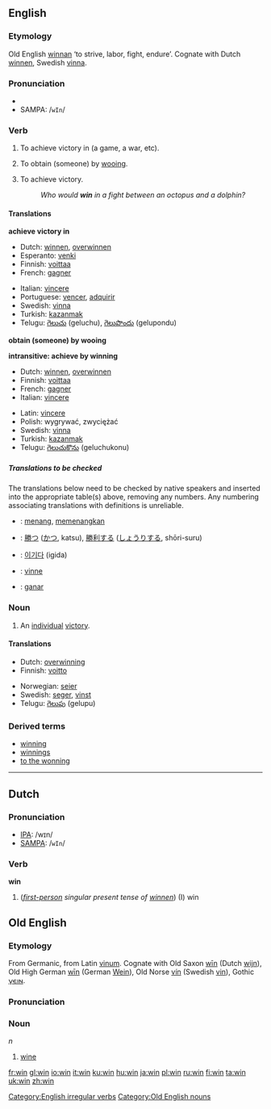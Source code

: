 ==English==

===Etymology===
Old English [[winnan]] ‘to strive, labor, fight, endure’.  Cognate with Dutch [[winnen]], Swedish [[vinna]].

===Pronunciation===
*{{IPA|/wɪn/}}
*SAMPA: /<tt>wIn</tt>/

===Verb===
[[Category:English irregular verbs]]
{{en-verb2|'''to win'''|'''[[wins]]'''|'''[[won]]'''|'''[[won]]'''|'''[[winning]]'''}}

#{{transitive}} To achieve victory in (a game, a war, etc).
#{{transitive}} To obtain (someone) by [[wooing]].
#{{intransitive}} To achieve victory.
#:''Who would '''win''' in a fight between an octopus and a dolphin?''

====Translations====

'''achieve victory in'''
{{top}}
*Dutch: [[winnen]], [[overwinnen]]
*Esperanto: [[venki]]
*Finnish: [[voittaa]]
*French: [[gagner]]
{{mid}}
*Italian: [[vincere]]
*Portuguese: [[vencer]], [[adquirir]]
*Swedish: [[vinna]]
*Turkish: [[kazanmak]]
*Telugu: [[గెలుచు]] (geluchu), [[గెలుపొందు]] (gelupondu)
{{bottom}}

'''obtain (someone) by wooing'''
{{top}}
{{mid}}
{{bottom}}

'''intransitive: achieve by winning'''
{{top}}
*Dutch: [[winnen]], [[overwinnen]]
*Finnish: [[voittaa]]
*French: [[gagner]]
*Italian: [[vincere]]
{{mid}}
*Latin: [[vincere]]
*Polish: wygrywać, zwyciężać
*Swedish: [[vinna]]
*Turkish: [[kazanmak]]
*Telugu: [[గెలుచుకొను]] (geluchukonu)
{{bottom}}

=====Translations to be checked=====
<!--Remove this section once all of the translations below have been moved into the tables above.-->
{{checktrans}}
The translations below need to be checked by native speakers and inserted into the appropriate table(s) above, removing any numbers.  Any numbering associating translations with definitions is unreliable.

*{{ttbc|Indonesian}}: [[menang]], [[menang|memenangkan]]
*{{ttbc|Japanese}}: [[勝つ]] ([[かつ]], katsu), [[勝利]]する ([[しょうり]]する, shōri-suru)
*{{ttbc|Korean}}: [[이기다]] (igida)
*{{ttbc|Norwegian}}: [[vinne]]
*{{ttbc|Spanish}}: [[ganar]]

===Noun===
{{en-noun|win|wins}}

# An [[individual]] [[victory]].

====Translations====
{{top}}
*Dutch: [[overwinning]] {{f}}
*Finnish: [[voitto]]
{{mid}}
*Norwegian: [[seier]] {{m}}
*Swedish: [[seger]], [[vinst]]
*Telugu: [[గెలుపు]] (gelupu)
{{bottom}}

===Derived terms===
*[[winning]]<!--adjective-->
*[[winnings]]
*[[to the wonning]]

----

==Dutch==
===Pronunciation===
*[[IPA]]: /wɪn/
*[[SAMPA]]: /<tt>wIn</tt>/

===Verb===
'''win'''

#(''[[first-person]] singular present tense of [[winnen]]'')  (I) win


==Old English==
===Etymology===
From Germanic, from Latin [[vinum]].  Cognate with Old Saxon [[win#Old Saxon|wīn]] (Dutch [[wijn]]), Old High German [[win#Old High German|wīn]] (German [[Wein]]), Old Norse [[vín]] (Swedish [[vin#Swedish|vin]]), Gothic [[𐍅𐌴𐌹𐌽]].

===Pronunciation===
{{IPA|/wi:n/}}

===Noun===
{{Unicode|'''wīn'''}} ''n''
# [[wine]]

[[Category:Old English nouns]]

[[fr:win]]
[[gl:win]]
[[io:win]]
[[it:win]]
[[ku:win]]
[[hu:win]]
[[ja:win]]
[[pl:win]]
[[ru:win]]
[[fi:win]]
[[ta:win]]
[[uk:win]]
[[zh:win]]